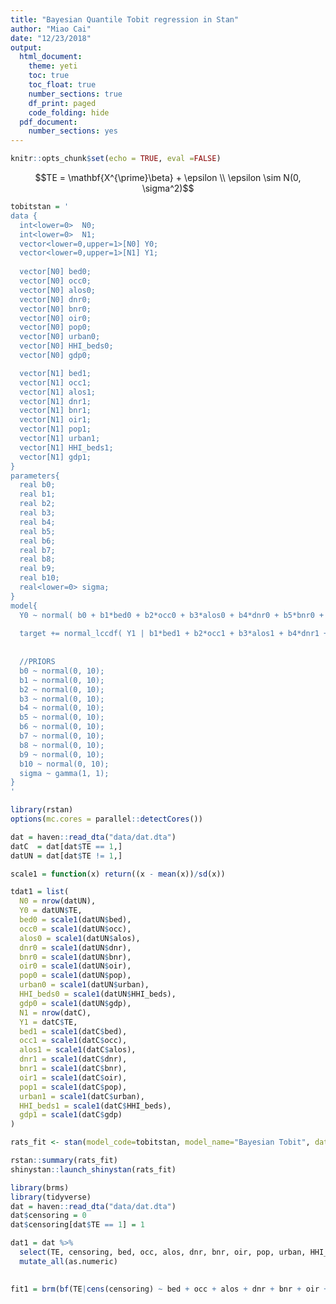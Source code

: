 ```yaml
---
title: "Bayesian Quantile Tobit regression in Stan"
author: "Miao Cai"
date: "12/23/2018"
output:
  html_document:
    theme: yeti
    toc: true
    toc_float: true
    number_sections: true
    df_print: paged
    code_folding: hide
  pdf_document:
    number_sections: yes
---
```


```r
knitr::opts_chunk$set(echo = TRUE, eval =FALSE)
```



$$TE = \mathbf{X^{\prime}\beta} + \epsilon \\
\epsilon \sim N(0, \sigma^2)$$

```r
tobitstan = '
data {
  int<lower=0>  N0;        
  int<lower=0>  N1;        
  vector<lower=0,upper=1>[N0] Y0;  
  vector<lower=0,upper=1>[N1] Y1;  
  
  vector[N0] bed0;
  vector[N0] occ0;
  vector[N0] alos0;
  vector[N0] dnr0;
  vector[N0] bnr0;
  vector[N0] oir0;
  vector[N0] pop0;
  vector[N0] urban0;
  vector[N0] HHI_beds0;
  vector[N0] gdp0;

  vector[N1] bed1;
  vector[N1] occ1;
  vector[N1] alos1;
  vector[N1] dnr1;
  vector[N1] bnr1;
  vector[N1] oir1;
  vector[N1] pop1;
  vector[N1] urban1;
  vector[N1] HHI_beds1;
  vector[N1] gdp1;
}
parameters{
  real b0;
  real b1;
  real b2;
  real b3;
  real b4;
  real b5;
  real b6;
  real b7;
  real b8;
  real b9;
  real b10;
  real<lower=0> sigma;
}
model{
  Y0 ~ normal( b0 + b1*bed0 + b2*occ0 + b3*alos0 + b4*dnr0 + b5*bnr0 + b6*oir0 + b7*pop0 + b8*urban0 + b9*HHI_beds0 + b10*gdp0, sigma);
  
  target += normal_lccdf( Y1 | b1*bed1 + b2*occ1 + b3*alos1 + b4*dnr1 + b5*bnr1 + b6*oir1 + b7*pop1 + b8*urban1 + b9*HHI_beds1 + b10*gdp1, sigma );
  
  
  //PRIORS
  b0 ~ normal(0, 10);
  b1 ~ normal(0, 10);
  b2 ~ normal(0, 10);
  b3 ~ normal(0, 10);
  b4 ~ normal(0, 10);
  b5 ~ normal(0, 10);
  b6 ~ normal(0, 10);
  b7 ~ normal(0, 10);
  b8 ~ normal(0, 10);
  b9 ~ normal(0, 10);
  b10 ~ normal(0, 10);
  sigma ~ gamma(1, 1);
}
'
```


```r
library(rstan)
options(mc.cores = parallel::detectCores())

dat = haven::read_dta("data/dat.dta")
datC  = dat[dat$TE == 1,]
datUN = dat[dat$TE != 1,]

scale1 = function(x) return((x - mean(x))/sd(x))

tdat1 = list(
  N0 = nrow(datUN),
  Y0 = datUN$TE,
  bed0 = scale1(datUN$bed),
  occ0 = scale1(datUN$occ),
  alos0 = scale1(datUN$alos),
  dnr0 = scale1(datUN$dnr), 
  bnr0 = scale1(datUN$bnr),
  oir0 = scale1(datUN$oir),
  pop0 = scale1(datUN$pop),
  urban0 = scale1(datUN$urban),
  HHI_beds0 = scale1(datUN$HHI_beds),
  gdp0 = scale1(datUN$gdp),
  N1 = nrow(datC),
  Y1 = datC$TE,
  bed1 = scale1(datC$bed),
  occ1 = scale1(datC$occ),
  alos1 = scale1(datC$alos),
  dnr1 = scale1(datC$dnr), 
  bnr1 = scale1(datC$bnr),
  oir1 = scale1(datC$oir),
  pop1 = scale1(datC$pop),
  urban1 = scale1(datC$urban),
  HHI_beds1 = scale1(datC$HHI_beds),
  gdp1 = scale1(datC$gdp)
)

rats_fit <- stan(model_code=tobitstan, model_name="Bayesian Tobit", data=tdat1, iter=5000,warmup = 2500, chains=1, seed = 111, control = list(adapt_delta = 0.99))

rstan::summary(rats_fit)
shinystan::launch_shinystan(rats_fit)
```

```r
library(brms)
library(tidyverse)
dat = haven::read_dta("data/dat.dta")
dat$censoring = 0
dat$censoring[dat$TE == 1] = 1

dat1 = dat %>% 
  select(TE, censoring, bed, occ, alos, dnr, bnr, oir, pop, urban, HHI_beds, gdp) %>% 
  mutate_all(as.numeric)
  

fit1 = brm(bf(TE|cens(censoring) ~ bed + occ + alos + dnr + bnr + oir + pop + urban + HHI_beds + gdp), data = dat1, chains = 1)
```




























































